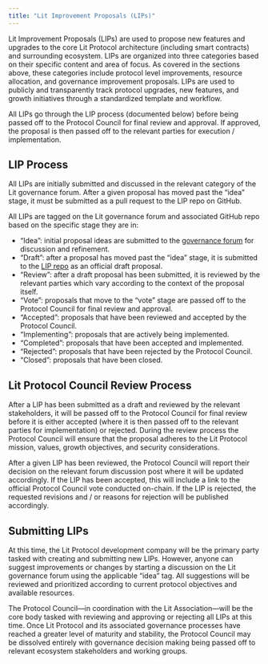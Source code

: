 ```yaml
---
title: "Lit Improvement Proposals (LIPs)"
---
```


Lit Improvement Proposals (LIPs) are used to propose new features and upgrades to the core Lit Protocol architecture (including smart contracts) and surrounding ecosystem. LIPs are organized into three categories based on their specific content and area of focus. As covered in the sections above, these categories include protocol level improvements, resource allocation, and governance improvement proposals. LIPs are used to publicly and transparently track protocol upgrades, new features, and growth initiatives through a standardized template and workflow.

All LIPs go through the LIP process (documented below) before being passed off to the Protocol Council for final review and approval. If approved, the proposal is then passed off to the relevant parties for execution / implementation. 

## LIP Process

All LIPs are initially submitted and discussed in the relevant category of the Lit governance forum. After a given proposal has moved past the “idea” stage, it must be submitted as a pull request to the LIP repo on GitHub.

All LIPs are tagged on the Lit governance forum and associated GitHub repo based on the specific stage they are in:

- “Idea”: initial proposal ideas are submitted to the [governance forum](https://litprotocol.discourse.group/) for discussion and refinement.
- “Draft”: after a proposal has moved past the “idea” stage, it is submitted to the [LIP repo](https://github.com/LIT-Protocol/Lit-Improvement-Proposals) as an official draft proposal.
- “Review”: after a draft proposal has been submitted, it is reviewed by the relevant parties which vary according to the context of the proposal itself. 
- “Vote”: proposals that move to the “vote” stage are passed off to the Protocol Council for final review and approval. 
- “Accepted”: proposals that have been reviewed and accepted by the Protocol Council. 
- “Implementing”: proposals that are actively being implemented.
- “Completed”: proposals that have been accepted and implemented. 
- “Rejected”: proposals that have been rejected by the Protocol Council. 
- “Closed”: proposals that have been closed.

## Lit Protocol Council Review Process

After a LIP has been submitted as a draft and reviewed by the relevant stakeholders, it will be passed off to the Protocol Council for final review before it is either accepted (where it is then passed off to the relevant parties for implementation) or rejected. During the review process the Protocol Council will ensure that the proposal adheres to the Lit Protocol mission, values, growth objectives, and security considerations. 

After a given LIP has been reviewed, the Protocol Council will report their decision on the relevant forum discussion post where it will be updated accordingly. If the LIP has been accepted, this will include a link to the official Protocol Council vote conducted on-chain. If the LIP is rejected, the requested revisions and / or reasons for rejection will be published accordingly.

## Submitting LIPs

At this time, the Lit Protocol development company will be the primary party tasked with creating and submitting new LIPs. However, anyone can suggest improvements or changes by starting a discussion on the Lit governance forum using the applicable “idea” tag. All suggestions will be reviewed and prioritized according to current protocol objectives and available resources.

The Protocol Council—in coordination with the Lit Association—will be the core body tasked with reviewing and approving or rejecting all LIPs at this time. Once Lit Protocol and its associated governance processes have reached a greater level of maturity and stability, the Protocol Council may be dissolved entirely with governance decision making being passed off to relevant ecosystem stakeholders and working groups. 


